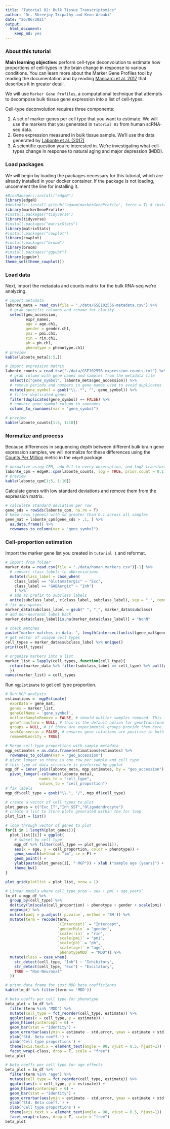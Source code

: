 ```yaml
---
title: "Tutorial 02: Bulk Tissue Transcriptomics"
author: "Dr. Shreejoy Tripathy and Keon Arbabi"
date: "26/06/2021"
output: 
  html_document: 
    keep_md: yes
---
```


### **About this tutorial**

**Main learning objective:** perform cell-type deconvolution to estimate how proportions of cell-types in the brain change in response to various conditions. You can learn more about the Marker Gene Profiles tool by reading the documentation and by reading [Mancarci et al. 2017](https://doi.org/10.1523/ENEURO.0212-17.2017 ) that describes it in greater detail.

We will use `Marker Gene Profiles`, a computational technique that attempts to decompose bulk tissue gene expression into a list of cell-types. 

Cell-type deconvolution requires three components:

1. A set of marker genes per cell type that you want to estimate. We will use the markers that you generated in `tutorial 01` from human scRNA-seq data. 
2. Gene expression measured in bulk tissue sample. We'll use the data generated by [Labonte et al. (2017)](https://doi.org/10.1038/nm.4386)
3. A scientific question you're interested in. We're investigating what cell-types change in response to natural aging and major depression (MDD).


### **Load packages**

We will begin by loading the packages necessary for this tutorial, which are already installed in your docker container. If the package is not loading, uncomment the line for installing it. 

```r

#BiocManager::install("edgeR")
library(edgeR)
#devtools::install_github('oganm/markerGeneProfile', force = T) # install marker gene profile tool from github
library(markerGeneProfile)
#install.packages("tidyverse")
library(tidyverse)
#install.packages("matrixStats")
library(matrixStats)
#install.packages("cowplot")
library(cowplot)
#install.packages("broom")
library(broom)
#install.packages("ggpubr")
library(ggpubr)
theme_set(theme_cowplot())

```

### **Load data**

Next, import the metadata and counts matrix for the bulk RNA-seq we're analyzing. 

```r

# import metadata
labonte_meta = read_csv(file = "./data/GSE102556-metadata.csv") %>%
  # grab specific columns and rename for clarity
  select(geo_accession, 
         expr_names, 
         age = age.ch1, 
         gender = gender.ch1, 
         pmi = pmi.ch1, 
         rin = rin.ch1, 
         ph = ph.ch1, 
         phenotype = phenotype.ch1)
# preview 
kable(labonte_meta[1:5,])

# import expression matrix 
labonte_counts = read_tsv("./data/GSE102556-expression-counts.txt") %>%
  # grab column with gene names and samples from the metadata file 
  select(c("gene_symbol", labonte_meta$geo_accession)) %>%
  # remove periods and numbers in gene names used to avoid duplicates 
  mutate(gene_symbol = gsub("\\..*", "", gene_symbol)) %>%
  # filter duplicated genes 
  filter(duplicated(gene_symbol) == FALSE) %>%
  # convert gene_symbol column to rownames 
  column_to_rownames(var = "gene_symbol")

# preview 
kable(labonte_counts[1:5, 1:10])

```

### **Normalize and process**

Because differences in sequencing depth between different bulk brain gene expression samples, we will normalize for these differences using the [Counts Per Million](https://rdrr.io/bioc/edgeR/man/cpm.html) metric in the `edgeR` package. 

```r

# normalize using CPM, add 0.1 to every observation, and log2 transform 
labonte_cpm = edgeR::cpm(labonte_counts, log = TRUE, prior.count = 0.1)
# preview
kable(labonte_cpm[1:5, 1:10])

```

Calculate genes with low standard deviations and remove them from the expression matrix.

```r

# calculate standard deviation per row
gene_sds = rowSds(labonte_cpm, na.rm = T) 
# keep rows (genes) with sd greater than 0.1 across all samples 
gene_mat = labonte_cpm[gene_sds > .1, ] %>%
  as.data.frame() %>%
  rownames_to_column(var = "gene_symbol")

```

### **Cell-proportion estimation**

Import the marker gene list you created in `tutorial 1` and reformat.

```r

# import from folder 
marker_data = read.csv(file = "./data/human_markers.csv")[-1] %>%
  # convert class labels to abbreviations
  mutate(class_label = case_when(
    class_label == "Glutamatergic" ~ "Exc",
    class_label == "GABAergic" ~ "Inh")
    ) %>%  
  # add as prefix to subclass labels 
  unite(subclass_label, c(class_label, subclass_label), sep = "_", remove = F, na.rm = T)
# fix any spaces
marker_data$subclass_label = gsub(" ", "_", marker_data$subclass)
# add non-neuronal label back 
marker_data$class_label[is.na(marker_data$class_label)] = "NonN"

# check matches 
paste("marker matches in data: ", length(intersect(unlist(gene_mat$gene), unlist(marker_data$gene))), "/", nrow(marker_data))
# get vector of unique cell types 
cell_types = marker_data$subclass_label %>% unique()
print(cell_types)

# organize markers into a list 
marker_list = lapply(cell_types, function(cell_type){
  return(marker_data %>% filter(subclass_label == cell_type) %>% pull(gene) %>% unlist())
  })
names(marker_list) = cell_types

```

Run `mgpEstimate` to get cell type proportion. 

```r

# Run MGP analysis
estimations =  mgpEstimate(
  exprData = gene_mat,
  genes = marker_list,
  geneColName = 'gene_symbol',
  outlierSampleRemove = FALSE, # should outlier samples removed. This is done using boxplot stats
  geneTransform = NULL, # this is the default option for geneTransform
  groups = NULL, # if there are experimental groups provide them here. if not desired set to NULL
  seekConsensus = FALSE, # ensures gene rotations are positive in both of the groups
  removeMinority = TRUE)

# Merge cell type proportions with sample metadata
mgp_estimates = as.data.frame(estimations$estimates) %>%
  rownames_to_column(var = "geo_accession")
# pivot longer so there is one row per sample and cell type
# this type of data structure is preferred by ggplot
mgp_df = inner_join(labonte_meta, mgp_estimates, by = "geo_accession") %>%
  pivot_longer(-colnames(labonte_meta),
               names_to = "cell_type",
               values_to = "cell_proportion")
# fix labels 
mgp_df$cell_type = gsub("\\.", "/", mgp_df$cell_type)


```

```r

# create a vector of cell types to plot 
plot_genes = c("Exc_IT","Inh_SST","Oligodendrocyte")
# create a list to store plots generated within the for loop
plot_list = list()

# loop through vector of genes to plot
for(i in 1:length(plot_genes)){
  plot_list[[i]] = ggplot(
    # subset by cell type 
    mgp_df %>% filter(cell_type == plot_genes[i]),
    aes(x = age, y = cell_proportion, color = phenotype)) +
    geom_smooth(method = "lm", se = F) + 
    geom_point() +
    ylab(paste(plot_genes[i], " MGP")) + xlab ("sample age (years)") +
    theme_bw() 
}

plot_grid(plotlist = plot_list, nrow = 1)

```


```r

# Linear models where cell_type_prop ~ sex + pmi + age_years`
lm_df = mgp_df %>%
  group_by(cell_type) %>%
  do(tidy(lm(scale(cell_proportion) ~ phenotype + gender + scale(pmi) + scale(ph) + scale(rin) + scale(age),  data = .))) %>%
  ungroup() %>%
  mutate(padj = p.adjust(`p.value`, method = 'BH')) %>%
  mutate(term = recode(term, 
                       `(Intercept)` = "Intercept", 
                       `genderMale` = "gender",
                       `scale(rin)` = "rin",
                       `scale(pmi)` = "pmi",
                       `scale(ph)` = "ph",
                       `scale(age)` = "age",
                       `phenotypeMDD` = "MDD")) %>%
  mutate(class = case_when(
    str_detect(cell_type, "Inh") ~ "Inhibitory",
    str_detect(cell_type, "Exc") ~ "Excitatory",
    TRUE ~ "Non-Neuronal"
  ))

# print data frame for just MDD beta coefficients
kable(lm_df %>% filter(term == 'MDD'))

# beta coeffs per cell type for phenotype 
beta_plot = lm_df %>% 
  filter(term %in% 'MDD') %>% 
  mutate(cell_type = fct_reorder(cell_type, estimate)) %>% 
  ggplot(aes(x = cell_type, y = estimate)) + 
  geom_hline(yintercept = 0) + 
  geom_bar(stat = "identity") + 
  geom_errorbar(aes(ymin = estimate - std.error, ymax = estimate + std.error)) + 
  ylab('Std. Beta coeff.') + 
  xlab('Cell type proportions') + 
  theme(axis.text.x = element_text(angle = 90, vjust = 0.5, hjust=1)) +
  facet_wrap(~class, drop = T, scale = "free")
beta_plot

# beta coeffs per cell type for age effects
beta_plot = lm_df %>% 
  filter(term %in% 'age') %>% 
  mutate(cell_type = fct_reorder(cell_type, estimate)) %>% 
  ggplot(aes(x = cell_type, y = estimate)) + 
  geom_hline(yintercept = 0) + 
  geom_bar(stat = "identity") + 
  geom_errorbar(aes(ymin = estimate - std.error, ymax = estimate + std.error)) + 
  ylab('Std. Beta coeff.') + 
  xlab('Cell type proportions') + 
  theme(axis.text.x = element_text(angle = 90, vjust = 0.5, hjust=1)) +
  facet_wrap(~class, drop = T, scale = "free")
beta_plot


```























